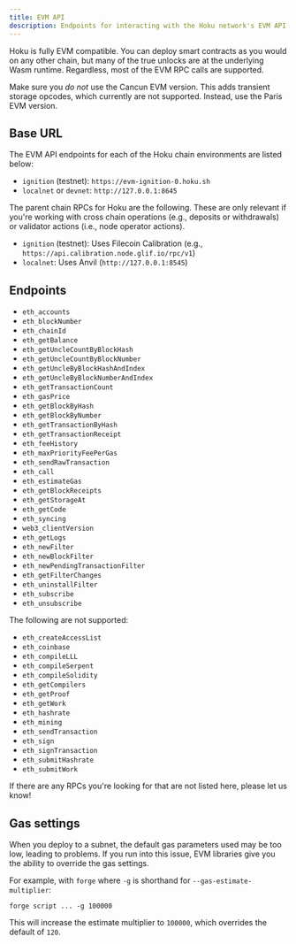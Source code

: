 ```yaml
---
title: EVM API
description: Endpoints for interacting with the Hoku network's EVM API.
---
```



Hoku is fully EVM compatible. You can deploy smart contracts as you would on any other chain, but
many of the true unlocks are at the underlying Wasm runtime. Regardless, most of the EVM RPC calls
are supported.

<Callout type="info">

Make sure you _do not_ use the Cancun EVM version. This adds transient storage opcodes, which
currently are not supported. Instead, use the Paris EVM version.

</Callout>

## Base URL

The EVM API endpoints for each of the Hoku chain environments are listed below:

- `ignition` (testnet): `https://evm-ignition-0.hoku.sh`
- `localnet` or `devnet`: `http://127.0.0.1:8645`

The parent chain RPCs for Hoku are the following. These are only relevant if you're working with
cross chain operations (e.g., deposits or withdrawals) or validator actions (i.e., node operator
actions).

- `ignition` (testnet): Uses Filecoin Calibration (e.g.,
  `https://api.calibration.node.glif.io/rpc/v1`)
- `localnet`: Uses Anvil (`http://127.0.0.1:8545`)

## Endpoints

- `eth_accounts`
- `eth_blockNumber`
- `eth_chainId`
- `eth_getBalance`
- `eth_getUncleCountByBlockHash`
- `eth_getUncleCountByBlockNumber`
- `eth_getUncleByBlockHashAndIndex`
- `eth_getUncleByBlockNumberAndIndex`
- `eth_getTransactionCount`
- `eth_gasPrice`
- `eth_getBlockByHash`
- `eth_getBlockByNumber`
- `eth_getTransactionByHash`
- `eth_getTransactionReceipt`
- `eth_feeHistory`
- `eth_maxPriorityFeePerGas`
- `eth_sendRawTransaction`
- `eth_call`
- `eth_estimateGas`
- `eth_getBlockReceipts`
- `eth_getStorageAt`
- `eth_getCode`
- `eth_syncing`
- `web3_clientVersion`
- `eth_getLogs`
- `eth_newFilter`
- `eth_newBlockFilter`
- `eth_newPendingTransactionFilter`
- `eth_getFilterChanges`
- `eth_uninstallFilter`
- `eth_subscribe`
- `eth_unsubscribe`

The following are not supported:

- `eth_createAccessList`
- `eth_coinbase`
- `eth_compileLLL`
- `eth_compileSerpent`
- `eth_compileSolidity`
- `eth_getCompilers`
- `eth_getProof`
- `eth_getWork`
- `eth_hashrate`
- `eth_mining`
- `eth_sendTransaction`
- `eth_sign`
- `eth_signTransaction`
- `eth_submitHashrate`
- `eth_submitWork`

<Callout type="info">

If there are any RPCs you're looking for that are not listed here, please let us know!

</Callout>

## Gas settings

When you deploy to a subnet, the default gas parameters used may be too low, leading to problems. If
you run into this issue, EVM libraries give you the ability to override the gas settings.

For example, with `forge` where `-g` is shorthand for `--gas-estimate-multiplier`:

```
forge script ... -g 100000
```

This will increase the estimate multiplier to `100000`, which overrides the default of `120`.
